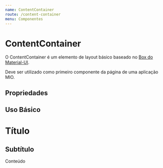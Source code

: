 ```yaml
---
name: ContentContainer
route: /content-container
menu: Componentes
---
```



# ContentContainer

O ContentContainer é um elemento de layout básico baseado no [Box do Material-UI](https://material-ui.com/pt/components/box/).

Deve ser utilizado como primeiro componente da página de uma aplicação MIO.

## Propriedades

<Props of={ContentContainer} />

## Uso Básico

<Playground>
  <ContentContainer>
    <h1>Título</h1>
    <h2>Subtítulo</h2>
    <content>Conteúdo</content>
  </ContentContainer>

</Playground>
